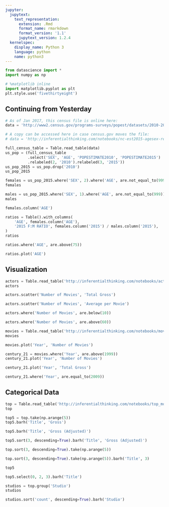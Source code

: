 ```yaml
---
jupyter:
  jupytext:
    text_representation:
      extension: .Rmd
      format_name: rmarkdown
      format_version: '1.1'
      jupytext_version: 1.2.4
  kernelspec:
    display_name: Python 3
    language: python
    name: python3
---
```


```python
from datascience import *
import numpy as np

# %matplotlib inline
import matplotlib.pyplot as plt
plt.style.use('fivethirtyeight')
```

## Continuing from Yesterday

```python
# As of Jan 2017, this census file is online here: 
data = 'http://www2.census.gov/programs-surveys/popest/datasets/2010-2015/national/asrh/nc-est2015-agesex-res.csv'

# A copy can be accessed here in case census.gov moves the file:
# data = 'http://inferentialthinking.com/notebooks/nc-est2015-agesex-res.csv'

full_census_table = Table.read_table(data)
us_pop = (full_census_table
          .select('SEX', 'AGE', 'POPESTIMATE2010', 'POPESTIMATE2015')
          .relabeled(2, '2010').relabeled(3, '2015'))
us_pop_2015 = us_pop.drop('2010')
us_pop_2015
```

```python
females = us_pop_2015.where('SEX', 2).where('AGE', are.not_equal_to(999))
females
```

```python
males = us_pop_2015.where('SEX', 1).where('AGE', are.not_equal_to(999))
males
```

```python
females.column('AGE')
```

```python
ratios = Table().with_columns(
    'AGE', females.column('AGE'),
    '2015 F:M RATIO', females.column('2015') / males.column('2015'),
)
ratios
```

```python
ratios.where('AGE', are.above(75))
```

```python
ratios.plot('AGE')
```

## Visualization

```python
actors = Table.read_table('http://inferentialthinking.com/notebooks/actors.csv')
actors
```

```python
actors.scatter('Number of Movies', 'Total Gross')
```

```python
actors.scatter('Number of Movies', 'Average per Movie')
```

```python
actors.where('Number of Movies', are.below(10))
```

```python
actors.where('Number of Movies', are.above(60))
```

```python
movies = Table.read_table('http://inferentialthinking.com/notebooks/movies_by_year.csv')
movies
```

```python
movies.plot('Year', 'Number of Movies')
```

```python
century_21 = movies.where('Year', are.above(1999))
century_21.plot('Year', 'Number of Movies')
```

```python
century_21.plot('Year', 'Total Gross')
```

```python
century_21.where('Year', are.equal_to(2009))
```

## Categorical Data

```python
top = Table.read_table('http://inferentialthinking.com/notebooks/top_movies.csv')
top
```

```python
top5 = top.take(np.arange(5))
top5.barh('Title', 'Gross')
```

```python
top5.barh('Title', 'Gross (Adjusted)')
```

```python
top5.sort(3, descending=True).barh('Title', 'Gross (Adjusted)')
```

```python
top.sort(3, descending=True).take(np.arange(5))
```

```python
top.sort(3, descending=True).take(np.arange(5)).barh('Title', 3)
```

```python
top5
```

```python
top5.select(0, 2, 3).barh('Title')
```

```python
studios = top.group('Studio')
studios
```

```python
studios.sort('count', descending=True).barh('Studio')
```

```python

```
